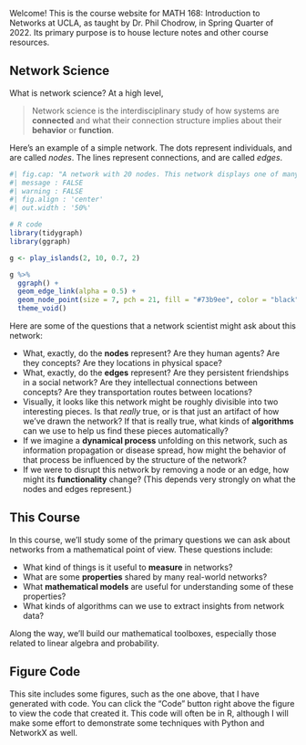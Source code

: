 
Welcome! This is the course website for MATH 168: Introduction to Networks at UCLA, as taught by Dr. Phil Chodrow, in Spring Quarter of 2022. 
Its primary purpose is to house lecture notes and other course resources.

## Network Science {.unnumbered}

What is network science? At a high level, 

> Network science is the interdisciplinary study of how systems are **connected** and what their connection structure implies about their **behavior** or **function**. 

Here's an example of a simple network. The dots represent individuals, and are called *nodes*. The lines represent connections, and are called *edges*.  

```r
#| fig.cap: "A network with 20 nodes. This network displays one of many common properties in real-world networks, called *community structure*. In this case, the network is clustered into two densely interconnected 'communities' that are only loosely connected to each other. Community structure often accompanies phenomena such as echo chambers in online media."
#| message : FALSE 
#| warning : FALSE 
#| fig.align : 'center'
#| out.width : '50%'

# R code
library(tidygraph)
library(ggraph)

g <- play_islands(2, 10, 0.7, 2)

g %>% 
  ggraph() + 
  geom_edge_link(alpha = 0.5) + 
  geom_node_point(size = 7, pch = 21, fill = "#73b9ee", color = "black") + 
  theme_void()
```

Here are some of the questions that a network scientist might ask about this network: 

- What, exactly, do the **nodes** represent? Are they human agents? Are they concepts? Are they locations in physical space?
- What, exactly, do the **edges** represent? Are they persistent friendships in a social network? Are they intellectual connections between concepts? Are they transportation routes between locations? 
- Visually, it looks like this network might be roughly divisible into two interesting pieces. Is that *really* true, or is that just an artifact of how we've drawn the network? If that is really true, what kinds of **algorithms** can we use to help us find these pieces automatically?
- If we imagine a **dynamical process** unfolding on this network, such as information propagation or disease spread, how might the behavior of that process be influenced by the structure of the network?
- If we were to disrupt this network by removing a node or an edge, how might its **functionality** change? (This depends very strongly on what the nodes and edges represent.) 


## This Course {.unnumbered}

In this course, we'll study some of the primary questions we can ask about networks from a mathematical point of view. These questions include: 

- What kind of things is it useful to **measure** in networks?
- What are some **properties** shared by many real-world networks?
- What **mathematical models** are useful for understanding some of these properties? 
- What kinds of algorithms can we use to extract insights from network data? 

Along the way, we'll build our mathematical toolboxes, especially those related to linear algebra and probability. 

## Figure Code {.unnumbered}

This site includes some figures, such as the one above, that I have generated with code. You can click the "Code" button right above the figure to view the code that created it. This code will often be in R, although I will make some effort to demonstrate some techniques with Python and NetworkX as well. 

